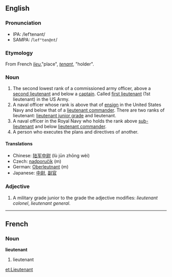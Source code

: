 ==English==
===Pronunciation===
*IPA: /lefˈtenənt/
*SAMPA: /<tt>lef"ten@nt</tt>/

===Etymology===

From French ''[[lieu]]'',"place", ''[[tenant]]'', "holder".

===Noun===

# The second lowest rank of a commissioned army officer, above a [[second lieutenant]] and below a [[captain]]. Called [[first lieutenant]] (1st lieutenant) in the US Army.
# A naval officer whose rank is above that of [[ensign]] in the United States Navy and below that of a [[lieutenant commander]].  There are two ranks of lieutenant: [[lieutenant junior grade]] and lieutenant.
# A naval officer in the Royal Navy who holds the rank above [[sub-lieutenant]] and below [[lieutenant commander]].
# A person who executes the plans and directives of another.

====Translations====
*Chinese: [[陆军中尉]] (lù jūn zhōng wèi)
*Czech: [[nadporučík]] (m)
*German: [[Oberleutnant]] (m)
*Japanese: [[中尉]], [[副官]]

===Adjective===

# A military grade junior to the grade the adjective modifies: ''lieutenant colonel'', ''lieutenant general''.

----

==French==
===Noun===
'''lieutenant'''

# lieutenant

[[et:Lieutenant]]